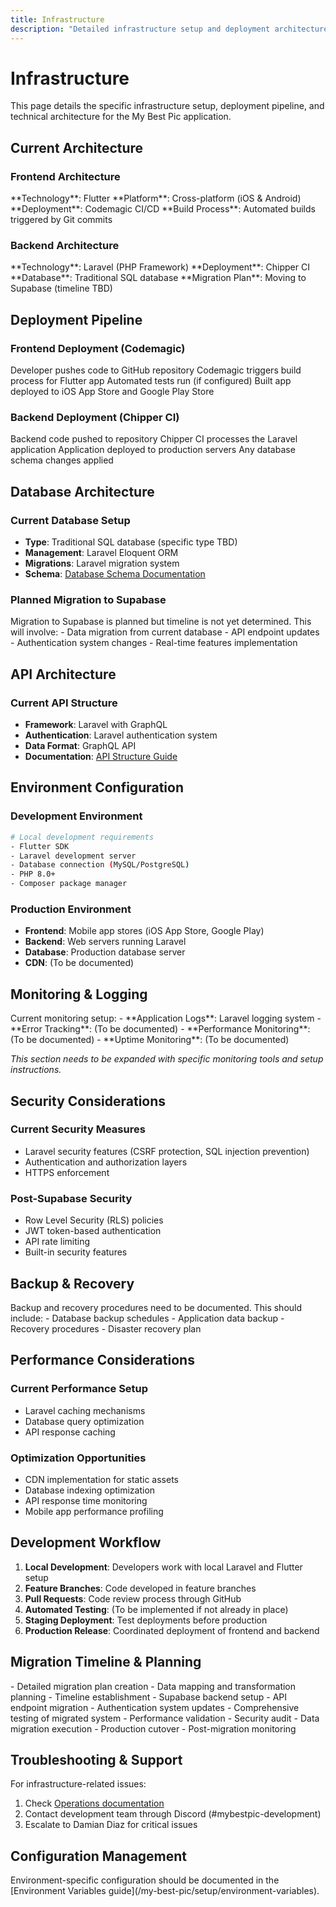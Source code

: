 ```yaml
---
title: Infrastructure
description: "Detailed infrastructure setup and deployment architecture for My Best Pic"
---
```


# Infrastructure

This page details the specific infrastructure setup, deployment pipeline, and technical architecture for the My Best Pic application.

## Current Architecture

### Frontend Architecture
<Card title="Flutter Mobile App" icon="mobile">
  **Technology**: Flutter  
  **Platform**: Cross-platform (iOS & Android)  
  **Deployment**: Codemagic CI/CD  
  **Build Process**: Automated builds triggered by Git commits
</Card>

### Backend Architecture
<Card title="Laravel API Backend" icon="server">
  **Technology**: Laravel (PHP Framework)  
  **Deployment**: Chipper CI  
  **Database**: Traditional SQL database  
  **Migration Plan**: Moving to Supabase (timeline TBD)
</Card>

## Deployment Pipeline

### Frontend Deployment (Codemagic)
<Steps>
  <Step title="Code Commit">
    Developer pushes code to GitHub repository
  </Step>
  <Step title="Automated Build">
    Codemagic triggers build process for Flutter app
  </Step>
  <Step title="Testing">
    Automated tests run (if configured)
  </Step>
  <Step title="App Store Deployment">
    Built app deployed to iOS App Store and Google Play Store
  </Step>
</Steps>

### Backend Deployment (Chipper CI)
<Steps>
  <Step title="Code Commit">
    Backend code pushed to repository
  </Step>
  <Step title="Chipper CI Build">
    Chipper CI processes the Laravel application
  </Step>
  <Step title="Server Deployment">
    Application deployed to production servers
  </Step>
  <Step title="Database Migration">
    Any database schema changes applied
  </Step>
</Steps>

## Database Architecture

### Current Database Setup
- **Type**: Traditional SQL database (specific type TBD)
- **Management**: Laravel Eloquent ORM
- **Migrations**: Laravel migration system
- **Schema**: [Database Schema Documentation](/my-best-pic/architecture/database-schema)

### Planned Migration to Supabase
<Warning>
Migration to Supabase is planned but timeline is not yet determined. This will involve:
- Data migration from current database
- API endpoint updates
- Authentication system changes
- Real-time features implementation
</Warning>

## API Architecture

### Current API Structure
- **Framework**: Laravel with GraphQL
- **Authentication**: Laravel authentication system
- **Data Format**: GraphQL API
- **Documentation**: [API Structure Guide](/my-best-pic/architecture/api-structure)

## Environment Configuration

### Development Environment
```bash
# Local development requirements
- Flutter SDK
- Laravel development server
- Database connection (MySQL/PostgreSQL)
- PHP 8.0+
- Composer package manager
```

### Production Environment
- **Frontend**: Mobile app stores (iOS App Store, Google Play)
- **Backend**: Web servers running Laravel
- **Database**: Production database server
- **CDN**: (To be documented)

## Monitoring & Logging

<Accordion title="Monitoring Setup">
Current monitoring setup:
- **Application Logs**: Laravel logging system
- **Error Tracking**: (To be documented)
- **Performance Monitoring**: (To be documented)
- **Uptime Monitoring**: (To be documented)

*This section needs to be expanded with specific monitoring tools and setup instructions.*
</Accordion>

## Security Considerations

### Current Security Measures
- Laravel security features (CSRF protection, SQL injection prevention)
- Authentication and authorization layers
- HTTPS enforcement

### Post-Supabase Security
- Row Level Security (RLS) policies
- JWT token-based authentication
- API rate limiting
- Built-in security features

## Backup & Recovery

<Note>
Backup and recovery procedures need to be documented. This should include:
- Database backup schedules
- Application data backup
- Recovery procedures
- Disaster recovery plan
</Note>

## Performance Considerations

### Current Performance Setup
- Laravel caching mechanisms
- Database query optimization
- API response caching

### Optimization Opportunities
- CDN implementation for static assets
- Database indexing optimization
- API response time monitoring
- Mobile app performance profiling

## Development Workflow

1. **Local Development**: Developers work with local Laravel and Flutter setup
2. **Feature Branches**: Code developed in feature branches
3. **Pull Requests**: Code review process through GitHub
4. **Automated Testing**: (To be implemented if not already in place)
5. **Staging Deployment**: Test deployments before production
6. **Production Release**: Coordinated deployment of frontend and backend

## Migration Timeline & Planning

<Steps>
  <Step title="Phase 1: Planning">
    - Detailed migration plan creation
    - Data mapping and transformation planning
    - Timeline establishment
  </Step>
  <Step title="Phase 2: Development">
    - Supabase backend setup
    - API endpoint migration
    - Authentication system updates
  </Step>  
  <Step title="Phase 3: Testing">
    - Comprehensive testing of migrated system
    - Performance validation
    - Security audit
  </Step>
  <Step title="Phase 4: Deployment">
    - Data migration execution
    - Production cutover
    - Post-migration monitoring
  </Step>
</Steps>

## Troubleshooting & Support

For infrastructure-related issues:
1. Check [Operations documentation](/my-best-pic/operations/troubleshooting)
2. Contact development team through Discord (#mybestpic-development)
3. Escalate to Damian Diaz for critical issues

## Configuration Management

<Tip>
Environment-specific configuration should be documented in the [Environment Variables guide](/my-best-pic/setup/environment-variables).
</Tip>